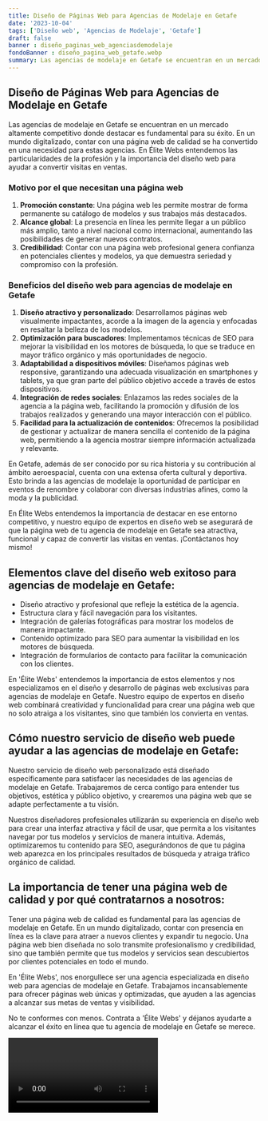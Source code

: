 ```yaml
---
title: Diseño de Páginas Web para Agencias de Modelaje en Getafe
date: '2023-10-04'
tags: ['Diseño web', 'Agencias de Modelaje', 'Getafe']
draft: false
banner : diseño_paginas_web_agenciasdemodelaje
fondoBanner : diseño_pagina_web_getafe.webp
summary: Las agencias de modelaje en Getafe se encuentran en un mercado altamente competitivo donde destacar es fundamental para su éxito. En un mundo digitalizado, contar con una página web de calidad se ha convertido en una necesidad para estas agencias. En Élite Webs entendemos las particularidades de la profesión y la importancia del diseño web para ayudar a convertir visitas en ventas.
---
```


## Diseño de Páginas Web para Agencias de Modelaje en Getafe

Las agencias de modelaje en Getafe se encuentran en un mercado altamente competitivo donde destacar es fundamental para su éxito. En un mundo digitalizado, contar con una página web de calidad se ha convertido en una necesidad para estas agencias. En Élite Webs entendemos las particularidades de la profesión y la importancia del diseño web para ayudar a convertir visitas en ventas.

### Motivo por el que necesitan una página web

1. **Promoción constante**: Una página web les permite mostrar de forma permanente su catálogo de modelos y sus trabajos más destacados.
2. **Alcance global**: La presencia en línea les permite llegar a un público más amplio, tanto a nivel nacional como internacional, aumentando las posibilidades de generar nuevos contratos.
3. **Credibilidad**: Contar con una página web profesional genera confianza en potenciales clientes y modelos, ya que demuestra seriedad y compromiso con la profesión.

### Beneficios del diseño web para agencias de modelaje en Getafe

1. **Diseño atractivo y personalizado**: Desarrollamos páginas web visualmente impactantes, acorde a la imagen de la agencia y enfocadas en resaltar la belleza de los modelos.
2. **Optimización para buscadores**: Implementamos técnicas de SEO para mejorar la visibilidad en los motores de búsqueda, lo que se traduce en mayor tráfico orgánico y más oportunidades de negocio.
3. **Adaptabilidad a dispositivos móviles**: Diseñamos páginas web responsive, garantizando una adecuada visualización en smartphones y tablets, ya que gran parte del público objetivo accede a través de estos dispositivos.
4. **Integración de redes sociales**: Enlazamos las redes sociales de la agencia a la página web, facilitando la promoción y difusión de los trabajos realizados y generando una mayor interacción con el público.
5. **Facilidad para la actualización de contenidos**: Ofrecemos la posibilidad de gestionar y actualizar de manera sencilla el contenido de la página web, permitiendo a la agencia mostrar siempre información actualizada y relevante.

En Getafe, además de ser conocido por su rica historia y su contribución al ámbito aeroespacial, cuenta con una extensa oferta cultural y deportiva. Esto brinda a las agencias de modelaje la oportunidad de participar en eventos de renombre y colaborar con diversas industrias afines, como la moda y la publicidad.

En Élite Webs entendemos la importancia de destacar en ese entorno competitivo, y nuestro equipo de expertos en diseño web se asegurará de que la página web de tu agencia de modelaje en Getafe sea atractiva, funcional y capaz de convertir las visitas en ventas. ¡Contáctanos hoy mismo!

<GifSeo />

<Cta />

## Elementos clave del diseño web exitoso para agencias de modelaje en Getafe:

- Diseño atractivo y profesional que refleje la estética de la agencia.
- Estructura clara y fácil navegación para los visitantes.
- Integración de galerías fotográficas para mostrar los modelos de manera impactante.
- Contenido optimizado para SEO para aumentar la visibilidad en los motores de búsqueda.
- Integración de formularios de contacto para facilitar la comunicación con los clientes.

En 'Élite Webs' entendemos la importancia de estos elementos y nos especializamos en el diseño y desarrollo de páginas web exclusivas para agencias de modelaje en Getafe. Nuestro equipo de expertos en diseño web combinará creatividad y funcionalidad para crear una página web que no solo atraiga a los visitantes, sino que también los convierta en ventas.

## Cómo nuestro servicio de diseño web puede ayudar a las agencias de modelaje en Getafe:

Nuestro servicio de diseño web personalizado está diseñado específicamente para satisfacer las necesidades de las agencias de modelaje en Getafe. Trabajaremos de cerca contigo para entender tus objetivos, estética y público objetivo, y crearemos una página web que se adapte perfectamente a tu visión.

Nuestros diseñadores profesionales utilizarán su experiencia en diseño web para crear una interfaz atractiva y fácil de usar, que permita a los visitantes navegar por tus modelos y servicios de manera intuitiva. Además, optimizaremos tu contenido para SEO, asegurándonos de que tu página web aparezca en los principales resultados de búsqueda y atraiga tráfico orgánico de calidad.

## La importancia de tener una página web de calidad y por qué contratarnos a nosotros:

Tener una página web de calidad es fundamental para las agencias de modelaje en Getafe. En un mundo digitalizado, contar con presencia en línea es la clave para atraer a nuevos clientes y expandir tu negocio. Una página web bien diseñada no solo transmite profesionalismo y credibilidad, sino que también permite que tus modelos y servicios sean descubiertos por clientes potenciales en todo el mundo.

En 'Élite Webs', nos enorgullece ser una agencia especializada en diseño web para agencias de modelaje en Getafe. Trabajamos incansablemente para ofrecer páginas web únicas y optimizadas, que ayuden a las agencias a alcanzar sus metas de ventas y visibilidad.

No te conformes con menos. Contrata a 'Élite Webs' y déjanos ayudarte a alcanzar el éxito en línea que tu agencia de modelaje en Getafe se merece.

<Video />

<CtaBot job='Agencias de Modelaje' city='Getafe'/>

<Gmaps query='Getafe+españa+maps' />